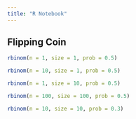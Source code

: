 ```yaml
---
title: "R Notebook"
---
```


## Flipping Coin


```r
rbinom(n = 1, size = 1, prob = 0.5)
```

```r
rbinom(n = 10, size = 1, prob = 0.5)
```

```r
rbinom(n = 1, size = 10, prob = 0.5)
```


```r
rbinom(n = 100, size = 100, prob = 0.5)
```

```r
rbinom(n = 10, size = 10, prob = 0.3)
```

